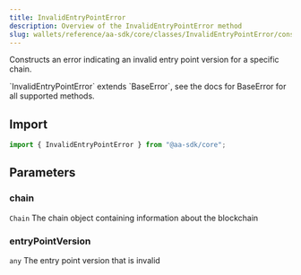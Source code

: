 ```yaml
---
title: InvalidEntryPointError
description: Overview of the InvalidEntryPointError method
slug: wallets/reference/aa-sdk/core/classes/InvalidEntryPointError/constructor
---
```


Constructs an error indicating an invalid entry point version for a specific chain.

<Note>
  `InvalidEntryPointError` extends `BaseError`, see the docs for BaseError for
  all supported methods.
</Note>

## Import

```ts
import { InvalidEntryPointError } from "@aa-sdk/core";
```

## Parameters

### chain

`Chain`
The chain object containing information about the blockchain

### entryPointVersion

`any`
The entry point version that is invalid
